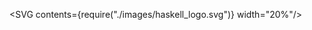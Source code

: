 

<SVG contents={require("./images/haskell_logo.svg")} width="20%"/>
<Title contents="Free monads"/>

```haskell
echo :: Free InteractionF ()
echo = do
  input <- readInput
  writeOutput input
```

---

## Table of contents

- Introduction
- Usecases & examples
- Questions

---

## Quick recap: monads

```haskell
class Applicative m => Monad m where
  (>>=) :: m a -> (a -> m b) -> m b
  (>>) :: m a -> m b -> m b
  return :: a -> m a
  {-# MINIMAL (>>=) #-}
```

- &#x003e;&#x003e;= : sequencing of actions
- &#x003e;&#x003e; : discards first result
- return : embeds value in a monadic context

---

## Free

- Originates from category theory
- Absolute minimum needed for concept to apply
- "If X applies, you get Y for free"

```notes
Free applies to other concepts than monads, e.g. list is the free monoid.
Lists always have a neutral element (the element list) and can always be combined to form a bigger list.
```

---

```haskell Free monad
data Free f a
  = Pure a
  | Free (f (Free f a))

instance Functor f => Functor (Free f) where
  fmap f (Pure a) = Pure (f a)
  fmap f (Free fa) = Free (fmap (fmap f) fa)

instance Functor f => Applicative (Free f) where
  pure = Pure
  Pure f <*> Pure a = Pure (f a)
  Pure f <*> Free fa = fmap f (Free fa)
  Free fa <*> m = Free (fmap (<*> m) fa)

instance Functor f => Monad (Free f) where
  Pure a >>= f = f a
  Free fa >>= f = Free (fmap (>>= f) fa)
----
1:3 > The Free (monad) datastructure
1[6], 2[5], 3[13] > 'a' is type var of a pure computation
1[4], 3[6, 11] > 'f' is type var of our instructions (impure computations)
5:7 > Free is a Functor
9:13 > Free is an Applicative
15:17 > Free is a Monad
```

```notes
Technically you will never need to know this part, you only use fmap, <*>, pure and >>= as a user.

Data type: contains a pure part (no effects), and an impure part (here called Free).
This is a good (but hard) exercise for hole driven development.
Hint: name a normal value 'a', and a value wrapped in a functor layer 'fa' for consistency
(error messages will be more inline as well).
Hint: If you need to fill a hole with "f a", fmap is needed most of the time.
```

---

##

```haskell Some helper functions
{-# LANGUAGE RankNTypes #-}

liftF :: Functor f => f a -> Free f a
liftF action = Free (fmap pure action)

foldFree :: (Functor f, Monad m)
         => (forall x. f x -> m x)
         -> Free f a -> m a
foldFree _ (Pure a) = pure a
foldFree f (Free m) = do
  a <- f m
  foldFree f a
----
3:4 > Embeds an action (a functor) inside Free
1, 6:12 > Fold over a Free datastructure (evaluate into some monad)
```

```notes
Also here you technically don't need to know the internals, they are provided in a library.
RankNTypes is needed for foldFree to typecheck (with the explicit forall).
Basically it lets foldFree choose the type of x; functions using foldFree can't choose x.
It would go too far to explain this in detail here, but there are already plenty of other resources online.
```

---

```haskell Using Free
data InteractionF next
  = WriteOutput Text next
  | ReadInput (Text -> next)
  deriving Functor

type Interaction = Free InteractionF


readInput :: Interaction Text
readInput = liftF $ ReadInput id

writeOutput :: Text -> Interaction ()
writeOutput x = liftF $ WriteOutput x ()


echo :: Interaction ()
echo = do
  input <- readInput
  writeOutput input

loop :: Interaction a
loop = forever echo


evalInteraction :: Interaction a -> IO a
evalInteraction m = case m of
  Pure a -> pure a
  Free (ReadInput f) -> do
    input <- getLine
    let result = f input
    evalInteraction result
  Free (WriteOutput x next) -> do
    putStrLn x
    evalInteraction next

evalInteraction' :: Interaction a -> IO a
evalInteraction' = foldFree go where
  go (ReadInput next) = next <$> getLine
  go (WriteOutput x next) = do
    putStrLn x
    pure next

main :: IO ()
main = evalInteraction loop
----
1:4 > Define a functor for our actions
1[4] > 'next': type var for rest of the program (continuation)
2[5] > Action with 1 or more arguments: add to constructor
2[7] > Add continuation as last argument
3[5:11] > Action that returns value: add function to constructor
6 > Type synonym for ease of use
9:13 > Lift actions into Free
16:22 > Write business logic
25:34 > Interpreter for console IO
36:41 > Alternative interpreter
43:44 > Evaluating the program
```

```notes
The trailing "F" on the data type is a common thing you see returning,
indicating it is a functor (and since we use the name without F for the type synonym).
The instructions are also often called an algebra (a set of actions that can be performed).
It's also important to choose a minimal set of operations that are orthogonal (no overlap) to each other.

liftF boilerplate could be made more succinct using TemplateHaskell.
```

---

## Domain / business logic

```haskell
echo :: Interaction ()
echo = do
  input <- readInput
  writeOutput input
```

- = specification of program (as an EDSL)
- Code = data &#x2192; can be manipulated
- Multiple interpretations possible


```notes
EDSL = Embedded Domain Specific Language.

In a way, Free very closely resembles an AST of a program.

We can inspect the structure and optimize where possible.

Some example interpretations can be:
- console
- sockets
- testing code
- logging
- ...
```

---

```haskell Composing instructions
-- Defined in Data.Functor.Sum
data Sum f g a = InL (f a) | InR (g a)
  deriving Functor


type Name = Text
type Password = Text
data LoginResult = AccessGranted | InvalidLogin
  deriving Eq

data UserServiceF next = Login Name Password (LoginResult -> next)
                       -- | register, logout, ...
  deriving Functor

type UserInteractionF = Sum InteractionF UserServiceF
type UserInteraction = Free UserInteractionF


readInput :: UserInteraction Text
readInput = liftF $ InL (ReadInput id)

writeOutput :: Text -> UserInteraction ()
writeOutput x = liftF $ InL (WriteOutput x ())

login :: Name -> Password -> UserInteraction LoginResult
login name pw = liftF $ InR (Login name pw id)


prompt :: Text -> UserInteraction Text
prompt msg = do
  writeOutput msg
  readInput

logUserIn :: UserInteraction ()
logUserIn = do
  name <- prompt "Enter your username:"
  pw <- prompt "Enter your password:"
  result <- login name pw
  if result == AccessGranted
    then writeOutput $ "Hello, " <> name <> "."
    else writeOutput "Access denied."
----
1:3 > A sum of functors forms another functor
6:9 > Some helper data types for our domain
11:13 > A new data type for actions involving users
15:16 > Composing 2 functors
18:26 > Functions for each of the instructions
20[9], 23[11], 26[13] > InL / InR glue needed for Sum
29:41 > Domain logic
```

```notes
Since Sum of 2 functors is again a functor, you can keep composing with other instructions using nested Sums of functors.
```

---

```haskell Composing interpreters
evalInteraction :: InteractionF a -> IO a
evalInteraction (ReadInput next) = next <$> getLine
evalInteraction (WriteOutput x next) = do
  putStrLn x
  pure next

evalUserService :: UserServiceF a -> IO a
evalUserService (Login name pw next) = do
  loginResult <- actualLogin name pw
  pure $ next loginResult
  where actualLogin _ _ = pure AccessGranted
  -- interpret other actions...

evalUserInteraction :: UserInteraction a -> IO a
evalUserInteraction = foldFree go where
  go (InL interaction) = evalInteraction interaction
  go (InR userAction) = evalUserService userAction

main :: IO ()
main = evalUserInteraction logUserIn
----
1:5 > Interpreter for InteractionF
7:12 > Interpreter for UserServiceF
14:17 > Combining both interpreters
19:20 > Call from main
```

```notes
Tip: Hole driven development is your friend here!
```

---

```haskell Decomposing interpreters
-- Let's decompose an interaction into logging and console actions

data LogF a = Log Text a
  deriving Functor

logMsg :: Text -> Log ()
logMsg txt = liftF $ Log txt ()


data ConsoleF a = ReadLine (Text -> a)
                | WriteLine Text a
                deriving Functor

readLine :: Free ConsoleF Text
readLine = liftF $ ReadLine id

writeLine :: Text -> Free ConsoleF ()
writeLine x = liftF $ WriteLine x ()


-- Provided by library
hoistFree :: Functor g => (forall x. f x -> g x) -> Free f a -> Free g a
hoistFree f m = case m of
  Pure a -> pure a
  Free fa -> Free $ hoistFree f <$> f fa

interpretLog :: InteractionF a -> Free LogF ()
interpretLog = go where
  go (ReadInput _) = logMsg "Reading input"
  go (WriteOutput x _) = logMsg $ "Writing output: " <> x

interpretConsole :: InteractionF a -> Free ConsoleF a
interpretConsole (ReadInput next) = next <$> readLine
interpretConsole (WriteOutput x next) = do
  writeLine x
  pure next

reinterpret :: InteractionF a -> Free (Sum LogF ConsoleF) a
reinterpret m = do
  hoistFree InL (interpretLog m)
  hoistFree InR (interpretConsole m)

runProgram :: Free (Sum LogF ConsoleF) a -> IO a
runProgram = foldFree go where
  go (InL m) = evalLogIO m
  go (InR m) = evalConsoleIO m
  evalLogIO (Log x next) = do
    putStrLn x  -- or syslog / file / ...
    pure next
  evalConsoleIO m = case m of
    ReadLine next -> next <$> getLine
    WriteLine x next -> do
      putStrLn x
      pure next

main :: IO ()
main = runProgram $ foldFree reinterpret echo
----
1 > The plan
3:7 > Add a logging instruction
10:18 > And console instructions
21:25 > Helper function: transforms functor inside Free
27:30 > Interpret interaction as log action
32:36 > Interpret interaction as console action
38:41 >  Reinterpret into simpler instruction sets
43:54 > Interpret into IO actions
56:57 > Evaluating the program
```

```notes
Hole driven development is your friend here as well.

This is basically the other way around from previous slide.
This can be really nice to add logging to every instruction in a program,
without having to explicitly litter the domain logic code with log statements.

NOTE: reinterpret does not return IO, but Free again (with other functors inside)
```

---

## Summary of approach

1. Create instruction data types
2. Add functions for lifting instructions into Free
2. Build spec of program using Free
3. (Re-)interpret into another monad

---

## A note on performance

- Slower than MTL
  - only Free itself
  - interpreters still fast
- ~ speed of Python
- Other implementations try to improve this

---

## Going even further

- Freer monads (as in, more free than free)
- Better for when composing many effects
- Better perf
- Part 2 of this talk?

---

## Conclusion

- Write logic once, interpet many times
- Great for business / glue / domain logic
- Very composable
- Clean separation of concerns
- Easy testing (another interpreter!)
- Turns every app into a compiler

---

## Links

- [free](https://hackage.haskell.org/package/free)
- [What does free buy us?](https://www.parsonsmatt.org/2017/09/22/what_does_free_buy_us.html)
- [Modern FP](http://degoes.net/articles/modern-fp)
- [Modern FP, pt2](http://degoes.net/articles/modern-fp-part-2)

---

## Next time

- Freer monads?
- Anatomy of a Haskell library?
- Recursion schemes?

